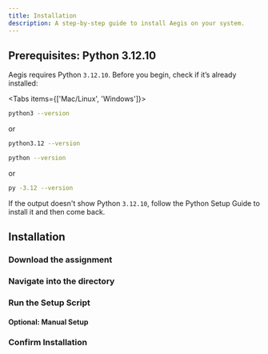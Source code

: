 ```yaml
---
title: Installation 
description: A step-by-step guide to install Aegis on your system.
---
```


## Prerequisites: Python 3.12.10

Aegis requires Python `3.12.10`. Before you begin, check if it’s already installed:

<Tabs items={['Mac/Linux', 'Windows']}>

<Tab value="Mac/Linux">

```bash
python3 --version
```

or

```bash
python3.12 --version
```

</Tab>

<Tab value="Windows">

```bash
python --version
```

or

```bash
py -3.12 --version
```

</Tab>

</Tabs>

If the output doesn't show Python `3.12.10`, follow the Python Setup Guide to install it
and then come back.

## Installation

<Steps>

### Download the assignment


### Navigate into the directory

### Run the Setup Script

#### Optional: Manual Setup

### Confirm Installation

</Steps>

